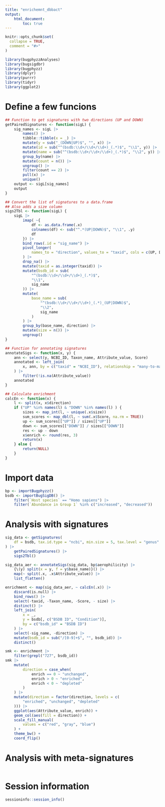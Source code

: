 ```yaml
---
title: "enrichemnt_dbbact"
output:
    html_document:
        toc: true
---
```


```r
knitr::opts_chunk$set(
  collapse = TRUE,
  comment = "#>"
)
```

```r
library(bugphyzzAnalyses)
library(bugsigdbr)
library(bugphyzz)
library(dplyr)
library(purrr)
library(tidyr)
library(ggplot2)
```

# Define a few funcions

```r
## Function to get signatures with two directions (UP and DOWN)
getPairedSignatures <- function(sigL) {
    sig_names <- sigL |> 
        names() |> 
        tibble::tibble(x = _) |> 
        mutate(y = sub("_(DOWN|UP)$", "", x)) |> 
        mutate(id = sub("^(bsdb:\\d+/\\d+/\\d+)_(.*)$", "\\1", y)) |> 
        mutate(name = sub("^(bsdb:\\d+/\\d+/\\d+)_(.*)$", "\\2", y)) |> 
        group_by(name) |>
        mutate(count = n()) |> 
        ungroup() |> 
        filter(count == 2) |> 
        pull(x) |> 
        unique()
    output <- sigL[sig_names]
    output 
}

## Convert the list of signatures to a data.frame
## Also adds a size column
sigs2Tbl <- function(sigL) {
    sigL |> 
        imap( ~{
            df <- as.data.frame(.x)
            colnames(df) <- sub("^.*(UP|DOWN)$", "\\1", .y)
            df
        }) |> 
        bind_rows(.id = "sig_name") |> 
        pivot_longer(
            names_to = "direction", values_to = "taxid", cols = c(UP, DOWN)
        ) |>  
        drop_na() |> 
        mutate(taxid = as.integer(taxid)) |> 
        mutate(bsdb_id = sub(
            "^(bsdb:\\d+/\\d+/\\d+)_(.*)$",
            "\\1",
            sig_name
        )) |> 
        mutate(
            base_name = sub(
                "^(bsdb:\\d+/\\d+/\\d+)_(.*)_(UP|DOWN)$",
                "\\2",
                sig_name
            )
        ) |> 
        group_by(base_name, direction) |> 
        mutate(size = n()) |> 
        ungroup()
}

## Function for annotating signatures
annotateSigs <- function(x, y) {
    ann <- select(y, NCBI_ID, Taxon_name, Attribute_value, Score)
    annotated <- left_join(
        x, ann, by = c("taxid" = "NCBI_ID"), relationship = "many-to-many"
    ) |>
        filter(!is.na(Attribute_value))
    annotated
}

## Calculate enrichment
calcEn <- function(x) {
    l <- split(x, x$direction)
    if ("UP" %in% names(l) & "DOWN" %in% names(l) ) {
        sizes <- map_int(l, ~ unique(.x$size))
        sum_scores <- map_dbl(l, ~ sum(.x$Score, na.rm = TRUE))
        up <- sum_scores[["UP"]] / sizes[["UP"]]
        down <- sum_scores[["DOWN"]] / sizes[["DOWN"]]
        res <- up - down
        x$enrich <- round(res, 3)
        return(x)
    } else {
        return(NULL)
    }
}
```

# Import data

```r
bp <- importBugphyzz()
bsdb <- importBugSigDB() |> 
    filter(`Host species` == "Homo sapiens") |> 
    filter(`Abundance in Group 1` %in% c("increased", "decreased"))
```

# Analysis with signatures

```r
sig_data <- getSignatures(
    df = bsdb, tax.id.type = "ncbi", min.size = 5, tax.level = "genus"
) |> 
    getPairedSignatures() |> 
    sigs2Tbl()
```

```r
sig_data_aer <- annotateSigs(sig_data, bp$aerophilicity) |> 
    {\(y) split(x = y, f = y$base_name)}() |> 
    map(~ split(.x, .x$Attribute_value)) |> 
    list_flatten()
```

```r
enrichment <- map(sig_data_aer, ~ calcEn(.x)) |> 
    discard(is.null) |> 
    bind_rows() |> 
    select(-taxid, -Taxon_name, -Score, - size) |> 
    distinct() |> 
    left_join(
        x = _,
        y = bsdb[, c("BSDB ID", "Condition")], 
        by = c("bsdb_id" = "BSDB ID")
    ) |> 
    select(-sig_name, -direction) |> 
    mutate(bsdb_id = sub("/[0-9]+$", "", bsdb_id)) |> 
    distinct()
```



```r
smk <- enrichment |> 
    filter(grepl("727", bsdb_id))
smk |> 
    mutate(
        direction = case_when(
            enrich == 0 ~ "unchanged",
            enrich > 0 ~ "enriched",
            enrich < 0 ~ "depleted"
        )
    ) |>
    mutate(direction = factor(direction, levels = c(
        "enriched", "unchanged", "depleted"
    ))) |> 
    ggplot(aes(Attribute_value, enrich)) +
    geom_col(aes(fill = direction)) +
    scale_fill_manual(
        values = c("red", "gray", "blue")
    ) +
    theme_bw() +
    coord_flip()
```






# Analysis with meta-signatures

```r

```

# Session information

```r
sessioninfo::session_info()
```
